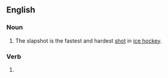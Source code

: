 {{wikipedia}}
==English==

===Noun===
{{en-noun}}

# {{ice hockey}} The slapshot is the fastest and hardest [[shot]] in [[ice hockey]].

===Verb===
{{past of|slapshoot}}
# {{defn|English}}